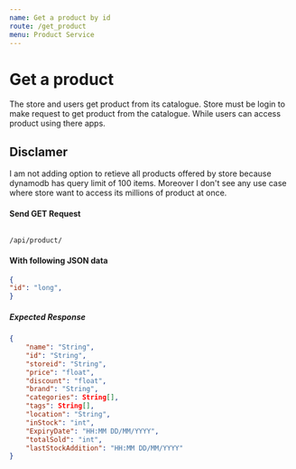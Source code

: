 ```yaml
---
name: Get a product by id
route: /get_product
menu: Product Service
---
```


# Get a product
The store and users get product from its catalogue. Store must be login to make request to get product from the catalogue. While users can access product using there apps.

## Disclamer
I am not adding option to retieve all products offered by store because dynamodb has query limit of 100 items. Moreover I don't see any use case where store want to access its millions of product at once. 

#### Send GET Request 
<Code>
/api/product/
</Code>

#### With following JSON data
```json
{
"id": "long",
}
```

##### Expected Response
```json
{
    "name": "String",
    "id": "String",
    "storeid": "String",
    "price": "float",
    "discount": "float",
    "brand": "String",
    "categories": String[],
    "tags": String[],
    "location": "String",
    "inStock": "int",
    "ExpiryDate": "HH:MM DD/MM/YYYY",
    "totalSold": "int",
    "lastStockAddition": "HH:MM DD/MM/YYYY"
}
```
